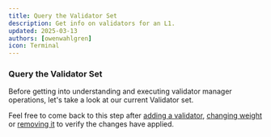 ```yaml
---
title: Query the Validator Set
description: Get info on validators for an L1.
updated: 2025-03-13
authors: [owenwahlgren]
icon: Terminal
---
```



### Query the Validator Set

Before getting into understanding and executing validator manager operations, let's take a look at our current Validator set.

Feel free to come back to this step after [adding a validator](/academy/permissioned-l1s/05-validator-manager-operations/04-add-validator-demo), [changing weight](/academy/permissioned-l1s/05-validator-manager-operations/04-add-validator-demo) or [removing it](content/academy/permissioned-l1s/05-validator-manager-operations/08-remove-validator-demo) to verify the changes have applied.


<ToolboxMdxWrapper walletMode="C-chain">
    <QueryL1ValidatorSet />
</ToolboxMdxWrapper>